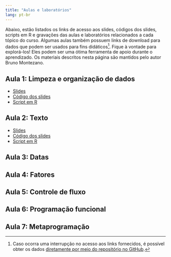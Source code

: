 ```yaml
---
title: "Aulas e laboratórios"
lang: pt-br
---
```


Abaixo, estão listados os links de acesso aos slides, códigos dos slides,
scripts em R e gravações das aulas e laboratórios relacionados a cada
tópico do curso.
Algumas aulas também possuem links de download para dados que podem ser
usados para fins didáticos^[Caso ocorra uma interrupção no acesso aos links
fornecidos, é possível obter os dados
[diretamente por meio do repositório no GitHub](https://github.com/brunomontezano/r-workshop-intermediario/tree/main/slides/dados).].
Fique à vontade para explorá-los!
Eles podem ser uma ótima ferramenta de apoio durante o aprendizado.
Os materiais descritos nesta página são mantidos pelo autor Bruno Montezano.

## Aula 1: Limpeza e organização de dados

* [Slides]()
* [Código dos slides]()
* [Script em R]()
  
## Aula 2: Texto

* [Slides]()
* [Código dos slides]()
* [Script em R]()

## Aula 3: Datas

## Aula 4: Fatores

## Aula 5: Controle de fluxo

## Aula 6: Programação funcional

## Aula 7: Metaprogramação
